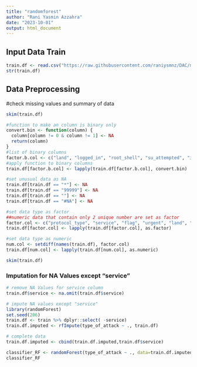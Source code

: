 ```yaml
---
title: "randomforest"
author: "Rani Yasmin Azzahra"
date: "2023-10-01"
output: html_document
---
```


## Input Data Train
```r
train.df <- read.csv("https://raw.githubusercontent.com/raniysmnz/DAC/main/DataTrain_Preliminary.csv", header=TRUE, sep=";")
str(train.df)
```

## Data Preprocessing
#check missing values and summary of data
```r
skim(train.df)
```

```r
#function to make an column is binary only
convert.bin <- function(column) {
  column[column != 0 & column != 1] <- NA
  return(column)
}
#list of binary columns
factor.b.col <- c("land", "logged_in", "root_shell", "su_attempted", "is_host_login", "is_guest_login")
#apply function to binary columns
train.df[factor.b.col] <- lapply(train.df[factor.b.col], convert.bin)
```

```r
#set unusual data as NA
train.df[train.df == "*"] <- NA
train.df[train.df == "99999"] <- NA
train.df[train.df == ""] <- NA
train.df[train.df == "#NA"] <- NA
```

```r
#set data type as factor
##numeric data that contain only 2 unique number are set as factor
factor.col <- c("protocol_type", "service", "flag", "urgent", "land", "logged_in", "root_shell", "su_attempted", "is_host_login", "is_guest_login", "type_of_attack", "num_shells", "serror_rate", "srv_serror_rate", "rerror_rate", "srv_rerror_rate", "same_srv_rate", "srv_diff_host_rate", "dst_host_srv_diff_host_rate", "dst_host_srv_serror_rate", "dst_host_rerror_rate", "dst_host_srv_rerror_rate", "diff_srv_rate", "num_outbound_cmds")
train.df[factor.col] <- lapply(train.df[factor.col], as.factor)

#set data type as numeric
num.col <- setdiff(names(train.df), factor.col)
train.df[num.col] <- lapply(train.df[num.col], as.numeric)
```

```r
skim(train.df)
```

### Imputation for NA Values except "service" 
```r
# remove NA Values for service column
train.df$service <- na.omit(train.df$service)

# impute NA values except "service"
library(randomForest)
set.seed(206)
train.df <- train %>% dplyr::select( -service)
train.df.imputed <- rfImpute(type_of_attack ~ ., train.df)

# complete data 
train.df.imputed <- cbind(train.df.imputed,train.df$service)
```

```r
classifier_RF <- randomForest(type_of_attack ~ ., data=train.df.imputed, ntree=500)
classifier_RF
```




